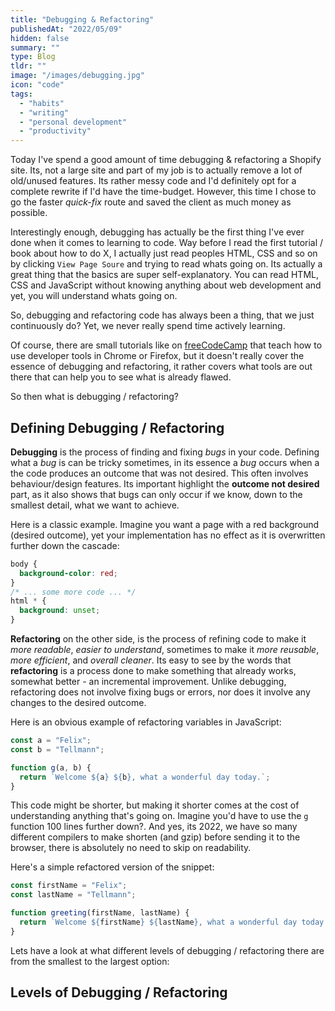 ```yaml
---
title: "Debugging & Refactoring"
publishedAt: "2022/05/09"
hidden: false
summary: ""
type: Blog
tldr: ""
image: "/images/debugging.jpg"
icon: "code"
tags:
  - "habits"
  - "writing"
  - "personal development"
  - "productivity"
---
```


Today I've spend a good amount of time debugging & refactoring a Shopify site. Its, not a large site and part of my job is to actually remove a lot of old/unused features. Its rather messy code and I'd definitely opt for a complete rewrite if I'd have the time-budget. However, this time I chose to go the faster _quick-fix_ route and saved the client as much money as possible.

Interestingly enough, debugging has actually be the first thing I've ever done when it comes to learning to code. Way before I read the first tutorial / book about how to do X, I actually just read peoples HTML, CSS and so on by clicking `View Page Soure` and trying to read whats going on. Its actually a great thing that the basics are super self-explanatory. You can read HTML, CSS and JavaScript without knowing anything about web development and yet, you will understand whats going on.

So, debugging and refactoring code has always been a thing, that we just continuously do? Yet, we never really spend time actively learning.

Of course, there are small tutorials like on [freeCodeCamp](https://www.freecodecamp.org/news/debugging-javascript-for-beginners-5d4ac15dd1cd/) that teach how to use developer tools in Chrome or Firefox, but it doesn't really cover the essence of debugging and refactoring, it rather covers what tools are out there that can help you to see what is already flawed.

So then what is debugging / refactoring?

## Defining Debugging / Refactoring

**Debugging** is the process of finding and fixing _bugs_ in your code. Defining what a _bug_ is can be tricky sometimes, in its essence a _bug_ occurs when a the code produces an outcome that was not desired. This often involves behaviour/design features. Its important highlight the **outcome not desired** part, as it also shows that bugs can only occur if we know, down to the smallest detail, what we want to achieve.

Here is a classic example. Imagine you want a page with a red background (desired outcome), yet your implementation has no effect as it is overwritten further down the cascade:

```css
body {
  background-color: red;
}
/* ... some more code ... */
html * {
  background: unset;
}
```

**Refactoring** on the other side, is the process of refining code to make it _more readable_, _easier to understand_, sometimes to make it _more reusable_, _more efficient_, and _overall cleaner_. Its easy to see by the words that **refactoring** is a process done to make something that already works, somewhat better - an incremental improvement. Unlike debugging, refactoring does not involve fixing bugs or errors, nor does it involve any changes to the desired outcome.

Here is an obvious example of refactoring variables in JavaScript:

```javascript
const a = "Felix";
const b = "Tellmann";

function g(a, b) {
  return `Welcome ${a} ${b}, what a wonderful day today.`;
}
```

This code might be shorter, but making it shorter comes at the cost of understanding anything that's going on. Imagine you'd have to use the `g` function 100 lines further down?. And yes, its 2022, we have so many different compilers to make shorten (and gzip) before sending it to the browser, there is absolutely no need to skip on readability.

Here's a simple refactored version of the snippet:

```javascript
const firstName = "Felix";
const lastName = "Tellmann";

function greeting(firstName, lastName) {
  return `Welcome ${firstName} ${lastName}, what a wonderful day today.`;
}
```

Lets have a look at what different levels of debugging / refactoring there are from the smallest to the largest option:

## Levels of Debugging / Refactoring
